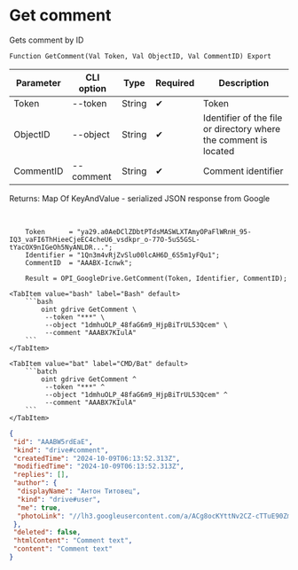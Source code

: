 ﻿---
sidebar_position: 2
---


# Get comment
 Gets comment by ID



`Function GetComment(Val Token, Val ObjectID, Val CommentID) Export`

  | Parameter | CLI option | Type | Required | Description |
  |-|-|-|-|-|
  | Token | --token | String | &#x2714; | Token |
  | ObjectID | --object | String | &#x2714; | Identifier of the file or directory where the comment is located |
  | CommentID | --comment | String | &#x2714; | Comment identifier |

  
  Returns:  Map Of KeyAndValue - serialized JSON response from Google

<br/>




```bsl title="1C:Enterprise/OneScript code example"
    Token      = "ya29.a0AeDClZDbtPTdsMASWLXTAmyOPaFlWRnH_95-IQ3_vaFI6ThHieeCjeEC4cheU6_vsdkpr_o-77O-5uS5GSL-tYacOX9nIGeOh5NyANLDR...";
    Identifier = "1Qn3m4vRjZvSlu00lcAH6D_6S5m1yFQu1";
    CommentID  = "AAABX-Icnwk";

    Result = OPI_GoogleDrive.GetComment(Token, Identifier, CommentID);
```
 

 <Tabs>
  
    <TabItem value="bash" label="Bash" default>
        ```bash
            oint gdrive GetComment \
             --token "***" \
             --object "1dmhuOLP_48faG6m9_HjpBiTrUL53Qcem" \
             --comment "AAABX7KIulA"
        ```
    </TabItem>
  
    <TabItem value="bat" label="CMD/Bat" default>
        ```batch
            oint gdrive GetComment ^
             --token "***" ^
             --object "1dmhuOLP_48faG6m9_HjpBiTrUL53Qcem" ^
             --comment "AAABX7KIulA"
        ```
    </TabItem>
</Tabs>


```json title="Result"
{
 "id": "AAABW5rdEaE",
 "kind": "drive#comment",
 "createdTime": "2024-10-09T06:13:52.313Z",
 "modifiedTime": "2024-10-09T06:13:52.313Z",
 "replies": [],
 "author": {
  "displayName": "Антон Титовец",
  "kind": "drive#user",
  "me": true,
  "photoLink": "//lh3.googleusercontent.com/a/ACg8ocKYttNv2CZ-cTTuE90Zmht_PwnGc0YnjM1IUllXsTVORfZFVPU=s50-c-k-no"
 },
 "deleted": false,
 "htmlContent": "Comment text",
 "content": "Comment text"
}
```
